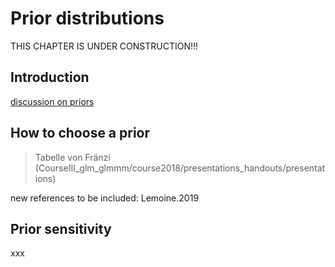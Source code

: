 
# Prior distributions {#priors}

THIS CHAPTER IS UNDER CONSTRUCTION!!! 

## Introduction

[discussion on priors](https://bookdown.org/mrwhalen/bayes_book/parameter-estimation-analytical-methods.html#the-effect-of-different-priors)

## How to choose a prior {#choosepriors}
> Tabelle von Fränzi (CourseIII_glm_glmmm/course2018/presentations_handouts/presentations)

new references to be included: Lemoine.2019

## Prior sensitivity
xxx



